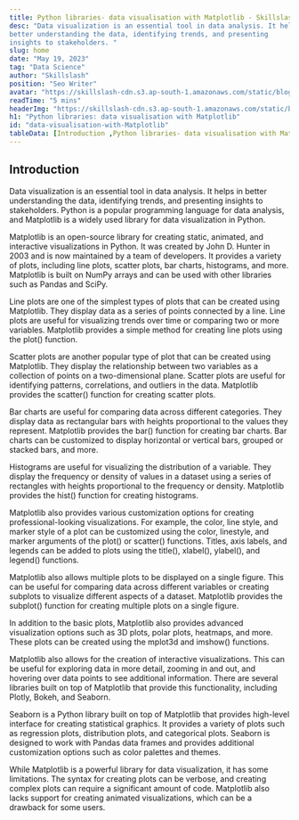 ```yaml
---
title: Python libraries- data visualisation with Matplotlib - Skillslash
desc: "Data visualization is an essential tool in data analysis. It helps in
better understanding the data, identifying trends, and presenting
insights to stakeholders. "
slug: home
date: "May 19, 2023"
tag: "Data Science"
author: "Skillslash"
position: "Seo Writer"
avatar: "https://skillslash-cdn.s3.ap-south-1.amazonaws.com/static/blog/avatar-01.webp"
readTime: "5 mins"
headerImg: "https://skillslash-cdn.s3.ap-south-1.amazonaws.com/static/blog/python-libraries-data-visualisation-with-Matplotlib.webp"
h1: "Python libraries: data visualisation with Matplotlib"
id: "data-visualisation-with-Matplotlib"
tableData: [Introduction ,Python libraries- data visualisation with Matplotlib]
---
```


## Introduction

Data visualization is an essential tool in data analysis. It helps in
better understanding the data, identifying trends, and presenting
insights to stakeholders. Python is a popular programming language for
data analysis, and Matplotlib is a widely used library for data
visualization in Python.

Matplotlib is an open-source library for creating static, animated, and
interactive visualizations in Python. It was created by John D. Hunter
in 2003 and is now maintained by a team of developers. It provides a
variety of plots, including line plots, scatter plots, bar charts,
histograms, and more. Matplotlib is built on NumPy arrays and can be
used with other libraries such as Pandas and SciPy.

Line plots are one of the simplest types of plots that can be created
using Matplotlib. They display data as a series of points connected by a
line. Line plots are useful for visualizing trends over time or
comparing two or more variables. Matplotlib provides a simple method for
creating line plots using the plot() function.

Scatter plots are another popular type of plot that can be created using
Matplotlib. They display the relationship between two variables as a
collection of points on a two-dimensional plane. Scatter plots are
useful for identifying patterns, correlations, and outliers in the data.
Matplotlib provides the scatter() function for creating scatter plots.

Bar charts are useful for comparing data across different categories.
They display data as rectangular bars with heights proportional to the
values they represent. Matplotlib provides the bar() function for
creating bar charts. Bar charts can be customized to display horizontal
or vertical bars, grouped or stacked bars, and more.

Histograms are useful for visualizing the distribution of a variable.
They display the frequency or density of values in a dataset using a
series of rectangles with heights proportional to the frequency or
density. Matplotlib provides the hist() function for creating
histograms.

Matplotlib also provides various customization options for creating
professional-looking visualizations. For example, the color, line style,
and marker style of a plot can be customized using the color, linestyle,
and marker arguments of the plot() or scatter() functions. Titles, axis
labels, and legends can be added to plots using the title(), xlabel(),
ylabel(), and legend() functions.

Matplotlib also allows multiple plots to be displayed on a single
figure. This can be useful for comparing data across different variables
or creating subplots to visualize different aspects of a dataset.
Matplotlib provides the subplot() function for creating multiple plots
on a single figure.

In addition to the basic plots, Matplotlib also provides advanced
visualization options such as 3D plots, polar plots, heatmaps, and more.
These plots can be created using the mplot3d and imshow() functions.

Matplotlib also allows for the creation of interactive visualizations.
This can be useful for exploring data in more detail, zooming in and
out, and hovering over data points to see additional information. There
are several libraries built on top of Matplotlib that provide this
functionality, including Plotly, Bokeh, and Seaborn.

Seaborn is a Python library built on top of Matplotlib that provides
high-level interface for creating statistical graphics. It provides a
variety of plots such as regression plots, distribution plots, and
categorical plots. Seaborn is designed to work with Pandas data frames
and provides additional customization options such as color palettes and
themes.

While Matplotlib is a powerful library for data visualization, it has
some limitations. The syntax for creating plots can be verbose, and
creating complex plots can require a significant amount of code.
Matplotlib also lacks support for creating animated visualizations,
which can be a drawback for some users.
